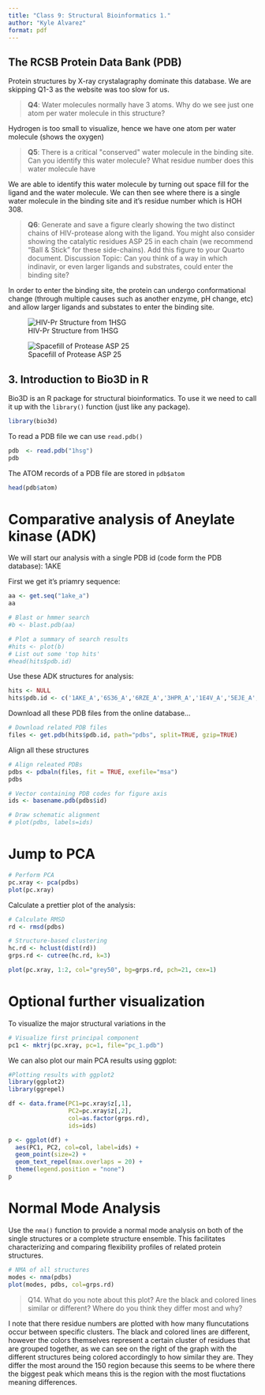 ```yaml
---
title: "Class 9: Structural Bioinformatics 1."
author: "Kyle Alvarez"
format: pdf
---
```


## The RCSB Protein Data Bank (PDB)

Protein structures by X-ray crystalagraphy dominate this database. We are skipping Q1-3 as the website was too slow for us.

> **Q4**: Water molecules normally have 3 atoms. Why do we see just one atom per water molecule in this structure?

Hydrogen is too small to visualize, hence we have one atom per water molecule (shows the oxygen)

> **Q5**: There is a critical \"conserved\" water molecule in the binding site. Can you identify this water molecule? What residue number does this water molecule have

We are able to identify this water molecule by turning out space fill for the ligand and the water molecule. We can then see where there is a single water molecule in the binding site and it's residue number which is HOH 308.

> **Q6**: Generate and save a figure clearly showing the two distinct chains of HIV-protease along with the ligand. You might also consider showing the catalytic residues ASP 25 in each chain (we recommend “Ball & Stick” for these side-chains). Add this figure to your Quarto document.
Discussion Topic: Can you think of a way in which indinavir, or even larger ligands and substrates, could enter the binding site?

In order to enter the binding site, the protein can undergo conformational change (through multiple causes such as another enzyme, pH change, etc) and allow larger ligands and substates to enter the binding site.

![HIV-Pr Structure from 1HSG](1HSG.png)

![Spacefill of Protease ASP 25](1HSGsecond.png)

## 3. Introduction to Bio3D in R

Bio3D is an R package for structural bioinformatics. To use it we need to call it up with the `library()` function (just like any package).

```r
library(bio3d)
```

To read a PDB file we can use `read.pdb()`

```r
pdb  <- read.pdb("1hsg")
pdb
```

The ATOM records of a PDB file are stored in `pdb$atom`

```r
head(pdb$atom)
```

# Comparative analysis of Aneylate kinase (ADK)

We will start our analysis with a single PDB id (code form the PDB database): 1AKE

First we get it's priamry sequence:

```r
aa <- get.seq("1ake_a")
aa
```

```r
# Blast or hmmer search 
#b <- blast.pdb(aa)
```

```r
# Plot a summary of search results
#hits <- plot(b)
# List out some 'top hits'
#head(hits$pdb.id)
```
Use  these ADK structures for analysis:
```r
hits <- NULL
hits$pdb.id <- c('1AKE_A','6S36_A','6RZE_A','3HPR_A','1E4V_A','5EJE_A','1E4Y_A','3X2S_A','6HAP_A','6HAM_A','4K46_A','3GMT_A','4PZL_A')
```

Download all these PDB files from the online database...
```r
# Download related PDB files
files <- get.pdb(hits$pdb.id, path="pdbs", split=TRUE, gzip=TRUE)
```

Align all these structures
```r
# Align releated PDBs
pdbs <- pdbaln(files, fit = TRUE, exefile="msa")
pdbs
```

```r
# Vector containing PDB codes for figure axis
ids <- basename.pdb(pdbs$id)

# Draw schematic alignment
# plot(pdbs, labels=ids)
```

# Jump to PCA

```r
# Perform PCA
pc.xray <- pca(pdbs)
plot(pc.xray)
```

Calculate a prettier plot of the analysis:

```r
# Calculate RMSD
rd <- rmsd(pdbs)

# Structure-based clustering
hc.rd <- hclust(dist(rd))
grps.rd <- cutree(hc.rd, k=3)

plot(pc.xray, 1:2, col="grey50", bg=grps.rd, pch=21, cex=1)
```

# Optional further visualization

To visualize the major structural variations in the 
```r
# Visualize first principal component
pc1 <- mktrj(pc.xray, pc=1, file="pc_1.pdb")
```


We can also plot our main PCA results using ggplot:
```r
#Plotting results with ggplot2
library(ggplot2)
library(ggrepel)

df <- data.frame(PC1=pc.xray$z[,1], 
                 PC2=pc.xray$z[,2], 
                 col=as.factor(grps.rd),
                 ids=ids)

p <- ggplot(df) + 
  aes(PC1, PC2, col=col, label=ids) +
  geom_point(size=2) +
  geom_text_repel(max.overlaps = 20) +
  theme(legend.position = "none")
p
```

# Normal Mode Analysis

Use the `nma()` function to provide a normal mode analysis on both of the single structures or a complete structure ensemble. This facilitates characterizing and comparing flexibility profiles of related protein structures.
```r
# NMA of all structures
modes <- nma(pdbs)
plot(modes, pdbs, col=grps.rd)
```

> Q14. What do you note about this plot? Are the black and colored lines similar or different? Where do you think they differ most and why?

I note that there residue numbers are plotted with how many fluncutations occur between specific clusters. The black and colored lines are different, however the colors themselves represent a certain cluster of residues that are grouped together, as we can see on the right of the graph with the different structures being colored accordingly to how similar they are. They differ the most around the 150 region because this seems to be where there the biggest peak which means this is the region with the most fluctations meaning differences.